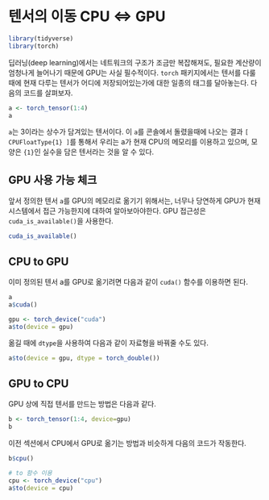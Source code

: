 # 텐서의 이동 CPU $\iff$ GPU

```r
library(tidyverse)
library(torch)
```

딥러닝(deep learning)에서는 네트워크의 구조가 조금만 복잡해져도, 필요한 계산량이 엄청나게 늘어나기 때문에 GPU는 사실 필수적이다. `torch` 패키지에서는 텐서를 다룰때에 현재 다루는 텐서가 어디에 저장되어있는가에 대한 일종의 태그를 달아놓는다. 다음의 코드를 살펴보자.

```r
a <- torch_tensor(1:4)
a
```

`a`는 3이라는 상수가 담겨있는 텐서이다. 이 `a`를 콘솔에서 돌렸을때에 나오는 결과 `[ CPUFloatType{1} ]`를 통해서 우리는 a가 현재 CPU의 메모리를 이용하고 있으며, 모양은 `{1}`인 실수을 담은 텐서라는 것을 알 수 있다.

## GPU 사용 가능 체크

앞서 정의한 텐서 `a`를 GPU의 메모리로 옮기기 위해서는, 너무나 당연하게 GPU가 현재 시스템에서 접근 가능한지에 대하여 알아보아야한다. GPU 접근성은 `cuda_is_available()`을 사용한다.

```r
cuda_is_available()
```

## CPU to GPU

이미 정의된 텐서 a를 GPU로 옮기려면 다음과 같이 `cuda()` 함수를 이용하면 된다.

```r
a
a$cuda()
```

```r
gpu <- torch_device("cuda")
a$to(device = gpu)
```

옮길 때에 `dtype`을 사용하여 다음과 같이 자료형을 바꿔줄 수도 있다.

```r
a$to(device = gpu, dtype = torch_double())
```

## GPU to CPU

GPU 상에 직접 텐서를 만드는 방법은 다음과 같다.

```r
b <- torch_tensor(1:4, device=gpu)
b
```

이전 섹션에서 CPU에서 GPU로 옮기는 방법과 비슷하게 다음의 코드가 작동한다.

```r
b$cpu()

# to 함수 이용
cpu <- torch_device("cpu")
a$to(device = cpu)
```

